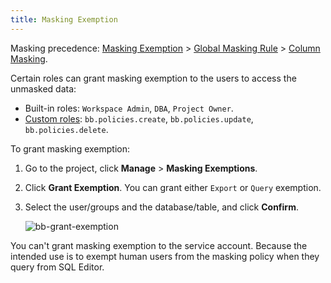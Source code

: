 ```yaml
---
title: Masking Exemption
---
```


<HintBlock type="info">

Masking precedence: [Masking Exemption](/docs/security/data-masking/access-unmasked-data) > [Global Masking Rule](/docs/security/data-masking/global-masking-rule) > [Column Masking](/docs/security/data-masking/column-masking).

</HintBlock>

Certain roles can grant masking exemption to the users to access the unmasked data:

- Built-in roles: `Workspace Admin`, `DBA`, `Project Owner`.
- [Custom roles](/docs/administration/custom-roles/): `bb.policies.create`, `bb.policies.update`, `bb.policies.delete`.

To grant masking exemption:

1. Go to the project, click **Manage** > **Masking Exemptions**.
1. Click **Grant Exemption**. You can grant either `Export` or `Query` exemption.
1. Select the user/groups and the database/table, and click **Confirm**.

   ![bb-grant-exemption](/content/docs/security/data-masking/bb-grant-exemption.webp)

You can't grant masking exemption to the service account. Because the intended use is to exempt human users from the masking policy when they query from SQL Editor.
